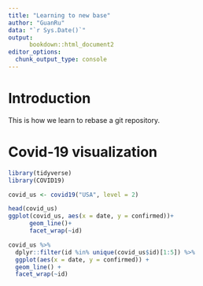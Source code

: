 ```yaml
---
title: "Learning to new base"
author: "GuanRu"
data: "`r Sys.Date()`"
output: 
      bookdown::html_document2
editor_options: 
  chunk_output_type: console
---
```


# Introduction

This is how we learn to rebase a git repository.

# Covid-19 visualization 

```r
library(tidyverse)
library(COVID19)
```

```r
covid_us <- covid19("USA", level = 2)
```

```r
head(covid_us)
ggplot(covid_us, aes(x = date, y = confirmed))+
      geom_line()+
      facet_wrap(~id)
```

```r
covid_us %>% 
  dplyr::filter(id %in% unique(covid_us$id)[1:5]) %>% 
  ggplot(aes(x = date, y = confirmed)) + 
  geom_line() + 
  facet_wrap(~id)
```

